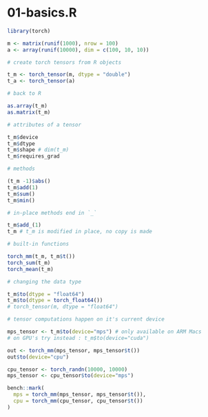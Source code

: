 # 01-basics.R

``` r
library(torch)

m <- matrix(runif(1000), nrow = 100)
a <- array(runif(10000), dim = c(100, 10, 10))

# create torch tensors from R objects

t_m <- torch_tensor(m, dtype = "double")
t_a <- torch_tensor(a)

# back to R

as.array(t_m)
as.matrix(t_m)

# attributes of a tensor

t_m$device
t_m$dtype
t_m$shape # dim(t_m)
t_m$requires_grad

# methods

(t_m -1)$abs()
t_m$add(1)
t_m$sum()
t_m$min()

# in-place methods end in `_`

t_m$add_(1)
t_m # t_m is modified in place, no copy is made

# built-in functions

torch_mm(t_m, t_m$t())
torch_sum(t_m)
torch_mean(t_m)

# changing the data type

t_m$to(dtype = "float64")
t_m$to(dtype = torch_float64())
# torch_tensor(m, dtype = "float64")

# tensor computations happen on it's current device

mps_tensor <- t_m$to(device="mps") # only available on ARM Macs
# on GPU's try instead : t_m$to(device="cuda") 

out <- torch_mm(mps_tensor, mps_tensor$t())
out$to(device="cpu")

cpu_tensor <- torch_randn(10000, 10000)
mps_tensor <- cpu_tensor$to(device="mps")

bench::mark(
  mps = torch_mm(mps_tensor, mps_tensor$t()),
  cpu = torch_mm(cpu_tensor, cpu_tensor$t())
)
```
